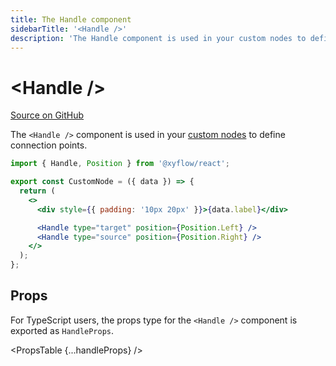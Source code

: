 ```yaml
---
title: The Handle component
sidebarTitle: '<Handle />'
description: 'The Handle component is used in your custom nodes to define connection points.'
---
```


# \<Handle />

[Source on GitHub](https://github.com/xyflow/xyflow/blob/main/packages/react/src/components/Handle/index.tsx)

The `<Handle />` component is used in your [custom nodes](/learn/customization/custom-nodes)
to define connection points.

```jsx
import { Handle, Position } from '@xyflow/react';

export const CustomNode = ({ data }) => {
  return (
    <>
      <div style={{ padding: '10px 20px' }}>{data.label}</div>

      <Handle type="target" position={Position.Left} />
      <Handle type="source" position={Position.Right} />
    </>
  );
};
```

## Props

For TypeScript users, the props type for the `<Handle />` component is exported
as `HandleProps`.

<PropsTable {...handleProps} />
